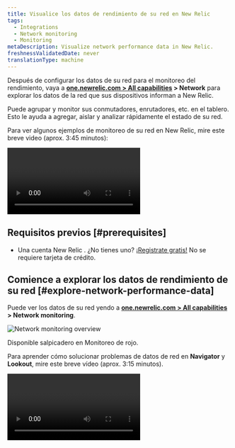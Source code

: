 ```yaml
---
title: Visualice los datos de rendimiento de su red en New Relic
tags:
  - Integrations
  - Network monitoring
  - Monitoring
metaDescription: Visualize network performance data in New Relic.
freshnessValidatedDate: never
translationType: machine
---
```



Después de configurar los datos de su red para el monitoreo del rendimiento, vaya a <DNT>**[one.newrelic.com > All capabilities](https://one.newrelic.com/all-capabilities) > Network**</DNT> para explorar los datos de la red que sus dispositivos informan a New Relic.

Puede agrupar y monitor sus conmutadores, enrutadores, etc. en el tablero. Esto le ayuda a agregar, aislar y analizar rápidamente el estado de su red.

Para ver algunos ejemplos de monitoreo de su red en New Relic, mire este breve video (aprox. 3:45 minutos):

<Video
  id="rnxfPSR_ZCo"
  type="youtube"
/>

## Requisitos previos [#prerequisites]

* Una cuenta New Relic . ¿No tienes uno? [¡Registrate gratis!](https://newrelic.com/signup) No se requiere tarjeta de crédito.

## Comience a explorar los datos de rendimiento de su red [#explore-network-performance-data]

Puede ver los datos de su red yendo a <DNT>**[one.newrelic.com > All capabilities](https://one.newrelic.com/all-capabilities) > Network monitoring**</DNT>.

<img
  title="Network monitoring overview"
  alt="Network monitoring overview"
  src={networkDevicePerformance}
/>

<figcaption>
  Disponible salpicadero en Monitoreo de rojo.
</figcaption>

Para aprender cómo solucionar problemas de datos de red en <DNT>**Navigator**</DNT> y <DNT>**Lookout**</DNT>, mire este breve vídeo (aprox. 3:15 minutos).

<Video
  id="qkakBi0Lc9Y"
  type="youtube"
/>